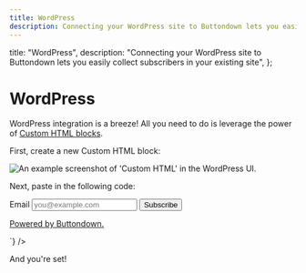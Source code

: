 ```yaml
---
title: WordPress
description: Connecting your WordPress site to Buttondown lets you easily collect subscribers in your existing site.
---
```




  title: "WordPress",
  description:
    "Connecting your WordPress site to Buttondown lets you easily collect subscribers in your existing site",
};

# WordPress

WordPress integration is a breeze! All you need to do is leverage the power of [Custom HTML blocks](https://wordpress.com/support/wordpress-editor/blocks/custom-html-block/).

First, create a new Custom HTML block:

![An example screenshot of 'Custom HTML' in the WordPress UI.](/images/wordpress.png)

Next, paste in the following code:

<ConditionallyRender client>
  <Playground
    hideCSS
    html={`<form
  action="
    https://buttondown.email/api/emails/embed-subscribe/${username}
  "
  method="post"
  target="popupwindow"
  class="embeddable-buttondown-form"
>
  <label for="email">Email</label>
  <input
    type="email"
    name="email"
    placeholder="you@example.com"
  />
  <input type="hidden" value="1" name="embed" />
  <input type="submit" value="Subscribe" />
  <p>
    <a href="https://buttondown.email" target="_blank">
        Powered by Buttondown.
    </a>
  </p>
</form>`}
  />
</ConditionallyRender>

And you're set!
